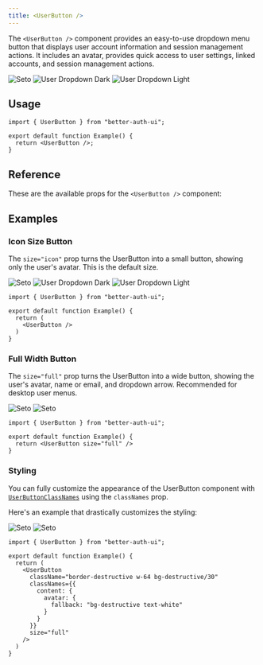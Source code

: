 ```yaml
---
title: <UserButton />
---
```


The `<UserButton />` component provides an easy-to-use dropdown menu button that displays user account information and session management actions. It includes an avatar, provides quick access to user settings, linked accounts, and session management actions.  

<img alt="Seto" src="/avatars/seto.png" className="size-8 rounded-full -mb-6 -mt-2" />
<img alt="User Dropdown Dark" src="/screenshots/user-dropdown-dark.png" className="border-r rounded-lg hidden dark:block w-44" />
<img alt="User Dropdown Light" src="/screenshots/user-dropdown-light.png" className="border-r rounded-lg dark:hidden w-44" />

## Usage

```tsx
import { UserButton } from "better-auth-ui";

export default function Example() {
  return <UserButton />;
}
```

## Reference

These are the available props for the `<UserButton />` component:

<AutoTypeTable path="../src/components/user-button.tsx" name="UserButtonProps" />

## Examples

### Icon Size Button

The `size="icon"` prop turns the UserButton into a small button, showing only the user's avatar. This is the default size.

<img alt="Seto" src="/avatars/seto.png" className="size-8 rounded-full -mb-6" />
<img alt="User Dropdown Dark" src="/screenshots/user-dropdown-dark.png" className="border-r rounded-lg hidden dark:block w-44" />
<img alt="User Dropdown Light" src="/screenshots/user-dropdown-light.png" className="border-r rounded-lg dark:hidden w-44" />

```tsx
import { UserButton } from "better-auth-ui";

export default function Example() {
  return (
    <UserButton />
  )
}
```

### Full Width Button

The `size="full"` prop turns the UserButton into a wide button, showing the user's avatar, name or email, and dropdown arrow. Recommended for desktop user menus.

<img alt="Seto" src="/screenshots/user-button-dark.png" className="rounded-lg hidden dark:block w-64" />
<img alt="Seto" src="/screenshots/user-button-light.png" className="rounded-lg dark:hidden w-64" />

```tsx
import { UserButton } from "better-auth-ui";

export default function Example() {
  return <UserButton size="full" />
}
```

### Styling

You can fully customize the appearance of the UserButton component with [`UserButtonClassNames`](/api-reference/user-button-class-names) using the `classNames` prop.

Here's an example that drastically customizes the styling:

<img alt="Seto" src="/screenshots/custom-user-button-dark.png" className="rounded-lg hidden dark:block w-64" />
<img alt="Seto" src="/screenshots/custom-user-button-light.png" className="rounded-lg dark:hidden w-64" />

```tsx
import { UserButton } from "better-auth-ui";

export default function Example() {
  return (
    <UserButton
      className="border-destructive w-64 bg-destructive/30"
      classNames={{
        content: {
          avatar: {
            fallback: "bg-destructive text-white"
          }
        }
      }}
      size="full"
    />
  )
}
```